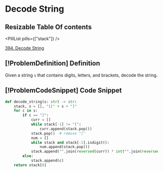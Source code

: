 # Decode String

## Resizable Table Of contents

<DifficultyBadge difficulty="medium" />

<PillList pills={["stack"]} />

[394. Decode String](https://leetcode.com/problems/decode-string)

## [!ProblemDefinition] Definition

Given a string `s` that contains digits, letters, and brackets, decode the string.

## [!ProblemCodeSnippet] Code Snippet

```python meta="source=problems/394-decode-string/solution.py"
def decode_string(s: str) -> str:
    stack, s = [], "1[" + s + "]"
    for c in s:
        if c == "]":
            curr = []
            while stack[-1] != "[":
                curr.append(stack.pop())
            stack.pop()  # remove "["
            num = []
            while stack and stack[-1].isdigit():
                num.append(stack.pop())
            stack.append("".join(reversed(curr)) * int("".join(reversed(num))))
        else:
            stack.append(c)
    return stack[0]
```

